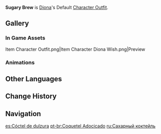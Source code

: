 {{Outfit Infobox
|id           = 203900
|image        = <gallery>
Character Diona Full Wish.png|Wish
Character Diona Game.png|In Game
</gallery>
|character    = Diona
|type         = Default
|description  = [[Diona]]'s outfit. The work uniform of the Cat's Tail's star bartender.
|obtain       = Unlocked upon obtaining character
}}
'''Sugary Brew''' is [[Diona]]'s Default [[Character Outfit]].

==Gallery==
===In Game Assets===
<gallery hideaddbutton="true" captionalign="center">
Item Character Outfit.png|Item
Character Diona Wish.png|Preview
</gallery>

===Animations===
{{Preview
|size=180px
|file1    = Idle Diona 1
|file2    = Idle Diona 2
|file3    = Talent Menu Diona
|file4    = Weapon Menu Diona
}}

==Other Languages==
{{Other Languages
|en      = Sugary Brew
|zhs     = 粉糖青酿
|zhs_rm  = Fěn Táng Qīng Niàng
|zht     = 糖粉青釀
|zht_rm  = Táng Fěn Qīng Niàng
|zh_tl   = 
|ja      = シュガー醸造
|ja_rm   = Shugaa Jouzou
|ja_tl   = Sugar Brew
|ko      = 달콤한 양조법
|ko_rm   = Dalkomhan Yangjobeop
|ko_tl   = Sugary Brew
|es      = Cóctel de dulzura
|es_tl   = Cocktail of Sweetness
|fr      = Cocktail sucré
|fr_tl   = Sugary Cocktail
|ru      = Сахарный коктейль
|ru_tl   = Sugary Cocktail
|th      = ค็อกเทลแสนหวาน
|th_rm   = Khokthen saen wan
|th_tl   = Super-Sweet Cocktail
|vi      = Kẹo Ngọt Ủ Đường
|vi_tl   = Sugar-Brewed Sweet Candy
|de      = Zuckergebräu
|de_tl   = Sugar Brew
|id      = Sugary Brew
|pt      = Coquetel Adocicado
|pt_tl   = Sweetened Cocktail
}}

==Change History==
{{Change History|1.1}}

==Navigation==
{{Dressing Room Navbox|type=outfit}}

[[es:Cóctel de dulzura]]
[[pt-br:Coquetel Adocicado]]
[[ru:Сахарный коктейль]]